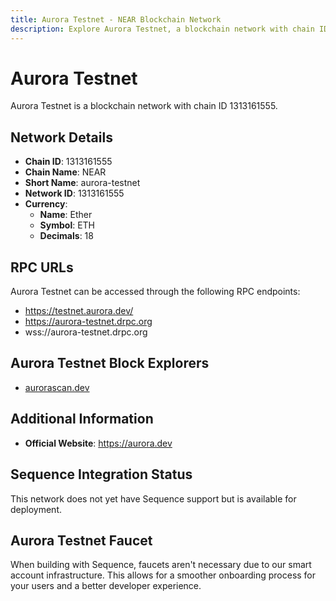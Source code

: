 ```yaml
--- 
title: Aurora Testnet - NEAR Blockchain Network
description: Explore Aurora Testnet, a blockchain network with chain ID 1313161555. Learn about its native currency, Ether, and how to interact with the network.
---
```


# Aurora Testnet

Aurora Testnet is a blockchain network with chain ID 1313161555.

## Network Details

- **Chain ID**: 1313161555
- **Chain Name**: NEAR
- **Short Name**: aurora-testnet
- **Network ID**: 1313161555
- **Currency**: 
  - **Name**: Ether
  - **Symbol**: ETH
  - **Decimals**: 18

## RPC URLs

Aurora Testnet can be accessed through the following RPC endpoints:

- https://testnet.aurora.dev/
- https://aurora-testnet.drpc.org
- wss://aurora-testnet.drpc.org

## Aurora Testnet Block Explorers

- [aurorascan.dev](https://testnet.aurorascan.dev)

## Additional Information

- **Official Website**: https://aurora.dev

## Sequence Integration Status

This network does not yet have Sequence support but is available for deployment.

## Aurora Testnet Faucet

When building with Sequence, faucets aren't necessary due to our smart account infrastructure. This allows for a smoother onboarding process for your users and a better developer experience.
